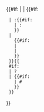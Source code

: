 {{#if: {{{text|}}}
| {{{text}}}
| {{#if: {{{project|}}} 
  | {{{project}}}:{{#if: {{{lang|}}}
    | {{{lang}}}:
    }}{{{pagename|}}}
  | <!--No project, so a local link-->
    {{#if: {{{pagename|}}}
    | {{{pagename}}}
    | {{MediaWiki:Mainpage}}   <!--Main page name at the local project-->
    }}
  }}{{
  #if: {{{query|}}}
  | ?{{{query|}}}
  | {{#if: {{{anchor|}}}
    | &#35;{{{anchor}}}
    }}
  }}
}}<noinclude>

{{documentation}}
<!-- Add categories and interwikis to the /doc subpage, not here! -->
</noinclude>